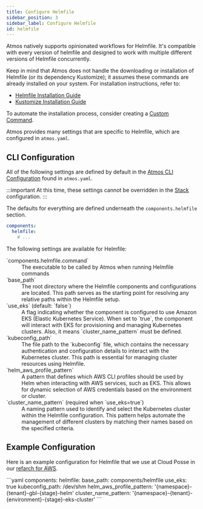 ```yaml
---
title: Configure Helmfile
sidebar_position: 3
sidebar_label: Configure Helmfile
id: helmfile
---
```


<Intro>
Atmos natively supports opinionated workflows for Helmfile. It's compatible with every version of helmfile and designed to work with multiple different versions of Helmfile concurrently.
</Intro>

Keep in mind that Atmos does not handle the downloading or installation of Helmfile (or its dependency Kustomize); it assumes these commands are already installed on your system. For installation instructions, refer to:
- [Helmfile Installation Guide](https://helmfile.readthedocs.io/en/latest/#installation)
- [Kustomize Installation Guide](https://kubectl.docs.kubernetes.io/installation/kustomize/)

To automate the installation process, consider creating a [Custom Command](/custom-commands/custom-commands).

Atmos provides many settings that are specific to Helmfile, which are configured in `atmos.yaml`.

## CLI Configuration

All of the following settings are defined by default in the [Atmos CLI Configuration](/cli/configuration) found in `atmos.yaml`.

:::important
At this time, these settings cannot be overridden in the [Stack](/learn/stacks/#schema) configuration.
:::

The defaults for everything are defined underneath the `components.helmfile` section.

```yaml
components:
  helmfile:
    # ...
```

The following settings are available for Helmfile:
<dl>
  <dt>`components.helmfile.command`</dt>
  <dd>The executable to be called by Atmos when running Helmfile commands</dd>

  <dt>`base_path`</dt>
  <dd>The root directory where the Helmfile components and configurations are located. This path serves as the starting point for resolving any relative paths within the Helmfile setup.</dd>

  <dt>`use_eks` (default: `false`)</dt>
  <dd>A flag indicating whether the component is configured to use Amazon EKS (Elastic Kubernetes Service). When set to `true`, the component will interact with EKS for provisioning and managing Kubernetes clusters. Also, it means `cluster_name_pattern` must be defined.</dd>

  <dt>`kubeconfig_path`</dt>
  <dd>The file path to the `kubeconfig` file, which contains the necessary authentication and configuration details to interact with the Kubernetes cluster. This path is essential for managing cluster resources using Helmfile.</dd>

  <dt>`helm_aws_profile_pattern`</dt>
  <dd>A pattern that defines which AWS CLI profiles should be used by Helm when interacting with AWS services, such as EKS. This allows for dynamic selection of AWS credentials based on the environment or cluster.</dd>

  <dt>`cluster_name_pattern` (required when `use_eks=true`)</dt>
  <dd>A naming pattern used to identify and select the Kubernetes cluster within the Helmfile configuration. This pattern helps automate the management of different clusters by matching their names based on the specified criteria.</dd>

</dl>

## Example Configuration

Here is an example configuration for Helmfile that we use at Cloud Posse in our [refarch for AWS](https://docs.cloudposse.com/).

<File title="atmos.yaml">
```yaml
components:
  helmfile:
    base_path: components/helmfile
    use_eks: true
    kubeconfig_path: /dev/shm
    helm_aws_profile_pattern: '{namespace}-{tenant}-gbl-{stage}-helm'
    cluster_name_pattern: '{namespace}-{tenant}-{environment}-{stage}-eks-cluster'
```
</File>
